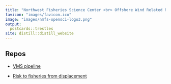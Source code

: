 ```yaml
---
title: "Northwest Fisheries Science Center <br> Offshore Wind Related Repos"
favicon: "images/favicon.ico"
image: "images/nmfs-opensci-logo3.png"
output:
  postcards::trestles
site: distill::distill_website
---
```


## Repos

* [VMS pipeline](https://github.com/noaa-nwfsc/VMS-pipeline)


* [Risk to fisheries from displacement](https://github.com/noaa-nwfsc/owe-fisheries-risk)





